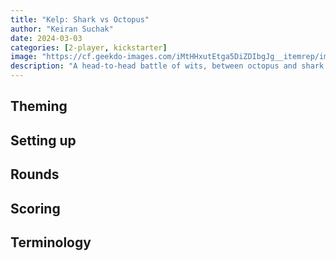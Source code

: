 ```yaml
---
title: "Kelp: Shark vs Octopus"
author: "Keiran Suchak"
date: 2024-03-03
categories: [2-player, kickstarter]
image: "https://cf.geekdo-images.com/iMtHHxutEtga5DiZDIbgJg__itemrep/img/7YtnKpb1kRawgMbHRcwBo4jSP0I=/fit-in/246x300/filters:strip_icc()/pic7493386.jpg"
description: "A head-to-head battle of wits, between octopus and shark."
---
```


## Theming

## Setting up

## Rounds

## Scoring

## Terminology


